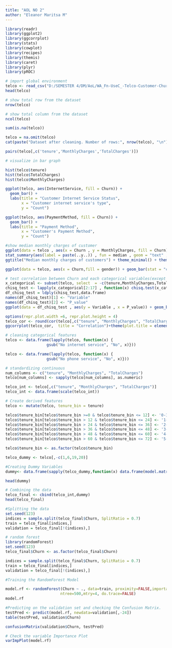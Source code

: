 ---
title: "AOL NO 2"
author: "Eleanor Maritsa M"
---

```{r}
library(readr)
library(ggplot2)
library(ggcorrplot)
library(stats)
library(cowplot)
library(recipes)
library(themis)
library(caret)
library(plyr)
library(pROC)
```

```{r}
# import global environment
telco <- read_csv("D:/SEMESTER 4/DM/AoL/WA_Fn-UseC_-Telco-Customer-Churn.csv")
head(telco)
```

```{r}
# show total row from the dataset
nrow(telco)

# show total column from the dataset
ncol(telco)
```
```{r}
sum(is.na(telco))
```


```{r}
telco = na.omit(telco)
cat(paste("Dataset after cleaning. Number of rows:", nrow(telco), "\n"))
```
```{r}
pairs(telco[,c('tenure','MonthlyCharges','TotalCharges')])
```

```{r}
# visualize in bar graph

hist(telco$tenure)
hist(telco$TotalCharges)
hist(telco$MonthlyCharges)
```
```{r}
ggplot(telco, aes(InternetService, fill = Churn)) + 
  geom_bar() +
  labs(title = "Customer Internet Service Status", 
       x = "Customer internet service's type", 
       y = "Count")
```

```{r}
ggplot(telco, aes(PaymentMethod, fill = Churn)) + 
  geom_bar() +
  labs(title = "Payment Method", 
       x = "Customer's Payment Method", 
       y = "Count")
```


```{r}
#show median monthly charges of customer
ggplot(data = telco , aes(x = Churn , y = MonthlyCharges, fill = Churn)) + geom_bar(stat = "summary" , fun = "median")  +
stat_summary(aes(label = paste(..y..)) , fun = median , geom = "text" , vjust = -0.5) + labs(ylab = "Median of MonthlyCharges") +
ggtitle("Median monthly charges of customers") + theme_minimal() + theme(plot.title = element_text(hjust = 1.0))
```

```{r}
ggplot(data = telco, aes(x = Churn,fill = gender)) + geom_bar(stat = "count",position = position_dodge()) + geom_text(stat = "count" , aes(label = paste("n = " , formatC(..count..))),vjust = -0.5 , position = position_dodge(0.9)) + ggtitle("Customers Churn by Gender") + theme_minimal() + theme(plot.title = element_text(hjust = 0.5))
```


```{r}
# test correlation between Churn and each categorical variables(except CustomerID)
x_categorical <- subset(telco, select  = -c(tenure,MonthlyCharges,TotalCharges))
chisq_test <- lapply(x_categorical[2:17] , function(x) chisq.test(x_categorical[,18] , x)$p.value)
df_chisq_test = ldply(chisq_test,data.frame)
names(df_chisq_test)[1] <- "Variable"
names(df_chisq_test)[2] <- "P_value"
ggplot(data = df_chisq_test , aes(y = Variable , x = P_value)) + geom_bar(stat = "identity" , fill = "purple") + geom_vline(xintercept = 0.05 ,color = 'pink') + ggtitle("P-Value of Chi-squared test") + theme_minimal() + theme(plot.title = element_text(hjust = 0.5))
```
```{r}
options(repr.plot.width =6, repr.plot.height = 4)
telco_cor <- round(cor(telco[,c("tenure", "MonthlyCharges", "TotalCharges")]), 1)
ggcorrplot(telco_cor,  title = "Correlation")+theme(plot.title = element_text(hjust = 0.5))
```


```{r}
# cleaning categorical features
telco <- data.frame(lapply(telco, function(x) {
                  gsub("No internet service", "No", x)}))

telco <- data.frame(lapply(telco, function(x) {
                  gsub("No phone service", "No", x)}))
```

```{r}
# standardizing continuous 
num_columns <- c("tenure", "MonthlyCharges", "TotalCharges")
telco[num_columns] <- sapply(telco[num_columns], as.numeric)

telco_int <- telco[,c("tenure", "MonthlyCharges", "TotalCharges")]
telco_int <- data.frame(scale(telco_int))
```

```{r}
# Create derived features
telco <- mutate(telco, tenure_bin = tenure)

telco$tenure_bin[telco$tenure_bin >=0 & telco$tenure_bin <= 12] <- '0-1 year'
telco$tenure_bin[telco$tenure_bin > 12 & telco$tenure_bin <= 24] <- '1-2 years'
telco$tenure_bin[telco$tenure_bin > 24 & telco$tenure_bin <= 36] <- '2-3 years'
telco$tenure_bin[telco$tenure_bin > 36 & telco$tenure_bin <= 48] <- '3-4 years'
telco$tenure_bin[telco$tenure_bin > 48 & telco$tenure_bin <= 60] <- '4-5 years'
telco$tenure_bin[telco$tenure_bin > 60 & telco$tenure_bin <= 72] <- '5-6 years'

telco$tenure_bin <- as.factor(telco$tenure_bin)
```



```{r}
telco_dummy <- telco[,-c(1,6,19,20)]

#Creating Dummy Variables
dummy<- data.frame(sapply(telco_dummy,function(x) data.frame(model.matrix(~x-1,data =telco_dummy))[,-1]))

head(dummy)
```

```{r}
# Combining the data
telco_final <- cbind(telco_int,dummy)
head(telco_final)
```


```{r}
#Splitting the data
set.seed(123)
indices = sample.split(telco_final$Churn, SplitRatio = 0.7)
train = telco_final[indices,]
validation = telco_final[!(indices),]

```

```{r}
# random forest
library(randomForest)
set.seed(123)
telco_final$Churn <- as.factor(telco_final$Churn)

indices = sample.split(telco_final$Churn, SplitRatio = 0.7)
train = telco_final[indices,]
validation = telco_final[!(indices),]
```
```{r}
#Training the RandomForest Model

model.rf <- randomForest(Churn ~ ., data=train, proximity=FALSE,importance = FALSE,
                        ntree=500,mtry=4, do.trace=FALSE)
model.rf
```
```{r}
#Predicting on the validation set and checking the Confusion Matrix.
testPred <- predict(model.rf, newdata=validation[,-24])
table(testPred, validation$Churn)

confusionMatrix(validation$Churn, testPred)
```

```{r}
# Check the variable Importance Plot
varImpPlot(model.rf)
```

